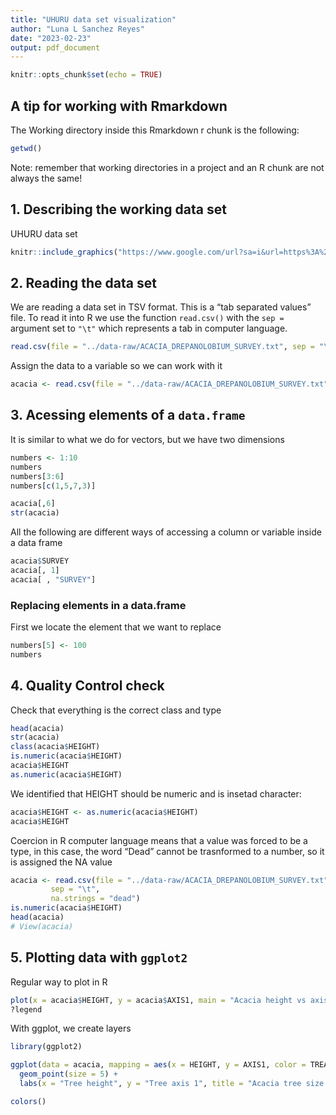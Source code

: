 ```yaml
---
title: "UHURU data set visualization"
author: "Luna L Sanchez Reyes"
date: "2023-02-23"
output: pdf_document
---
```


```r
knitr::opts_chunk$set(echo = TRUE)
```

## A tip  for working with Rmarkdown
The Working directory inside this Rmarkdown r chunk is the following:
```r
getwd()
```

Note: remember that working directories in a project and an R chunk are not always the same!

## 1. Describing the working data set

UHURU data set

```r
knitr::include_graphics("https://www.google.com/url?sa=i&url=https%3A%2F%2Fen.wikipedia.org%2Fwiki%2FVachellia&psig=AOvVaw28QPvz2xvS6ULO7dQ-KDSD&ust=1677282495186000&source=images&cd=vfe&ved=0CBAQjRxqFwoTCLiomqzqrP0CFQAAAAAdAAAAABAE")
```



## 2. Reading the data set

We are reading a data set in TSV format. This is a "tab separated values" file.
To read it into R we use the function `read.csv()`  with the `sep =` argument set to `"\t"` which represents a tab in computer language.

```r
read.csv(file = "../data-raw/ACACIA_DREPANOLOBIUM_SURVEY.txt", sep = "\t")
```

Assign the data to a variable so we can work with it

```r
acacia <- read.csv(file = "../data-raw/ACACIA_DREPANOLOBIUM_SURVEY.txt", sep = "\t")
```

## 3. Acessing elements of a `data.frame`

It is similar to what we do for vectors, but we have two dimensions

```r

numbers <- 1:10
numbers
numbers[3:6]
numbers[c(1,5,7,3)]

acacia[,6]
str(acacia)
```

All the following are different ways of accessing a column or variable inside a data frame

```r
acacia$SURVEY
acacia[, 1]
acacia[ , "SURVEY"]
```

### Replacing elements in a data.frame

First we locate the element that we want to replace
```r
numbers[5] <- 100
numbers
```

## 4. Quality Control check

Check that everything is the correct class and type
```r
head(acacia)
str(acacia)
class(acacia$HEIGHT)
is.numeric(acacia$HEIGHT)
acacia$HEIGHT
as.numeric(acacia$HEIGHT)
```

We identified that HEIGHT should be numeric and is insetad character:

```r
acacia$HEIGHT <- as.numeric(acacia$HEIGHT)
acacia$HEIGHT
```

Coercion in R computer language means that a value was forced to be a type, in this case, the word "Dead" cannot be trasnformed to a number, so it is assigned the NA value


```r
acacia <- read.csv(file = "../data-raw/ACACIA_DREPANOLOBIUM_SURVEY.txt",
         sep = "\t",
         na.strings = "dead")
is.numeric(acacia$HEIGHT)
head(acacia)
# View(acacia)
```

## 5. Plotting data with `ggplot2`

Regular way to plot in R
```r
plot(x = acacia$HEIGHT, y = acacia$AXIS1, main = "Acacia height vs axis1")
?legend
```

With ggplot, we create layers

```r
library(ggplot2)

ggplot(data = acacia, mapping = aes(x = HEIGHT, y = AXIS1, color = TREATMENT)) +
  geom_point(size = 5) +
  labs(x = "Tree height", y = "Tree axis 1", title = "Acacia tree size relationships") 

```

```r
colors()
```
